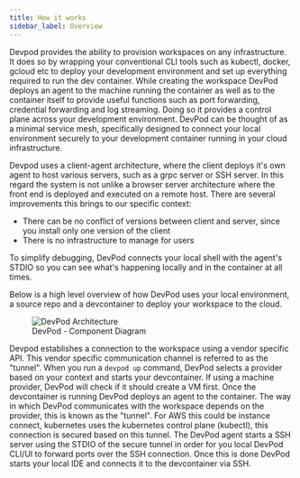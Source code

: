```yaml
---
title: How it works
sidebar_label: Overview
---
```


Devpod provides the ability to provision workspaces on any infrastructure. It does so by wrapping your conventional CLI tools such as kubectl, docker, gcloud etc to deploy your development environment 
and set up everything required to run the dev container. While creating the workspace DevPod deploys an agent to the machine running the container as well as to the container itself to provide useful 
functions such as port forwarding, credential forwarding and log streaming. Doing so it provides a control plane across your development environment. DevPod can be thought of as a minimal service mesh, specifically
designed to connect your local environment securely to your development container running in your cloud infrastructure.

Devpod uses a client-agent architecture, where the client deploys it's own agent to host various servers, such as a grpc server or SSH server. 
In this regard the system is not unlike a browser server architecture where the front end is deployed and executed on a remote host. There are several improvements this brings to our specific context:
 - There can be no conflict of versions between client and server, since you install only one version of the client
 - There is no infrastructure to manage for users
 
To simplify debugging, DevPod connects your local shell with the agent's STDIO so you can see what's happening locally and in the container at all times.

Below is a high level overview of how DevPod uses your local environment, a source repo and a devcontainer to deploy your workspace to the cloud.

<figure>
  <img src="/docs/media/c4_workspaces.png" alt="DevPod Architecture" />
  <figcaption>DevPod - Component Diagram</figcaption>
</figure>

Devpod establishes a connection to the workspace using a vendor specific API. This vendor specific communication channel is referred to as the "tunnel".  When you run a `devpod up` command, DevPod selects a 
provider based on your context and starts your devcontainer. If using a machine provider, DevPod will check if it should create a VM first. Once the devcontainer
is running DevPod deploys an agent to the container. The way in which DevPod communicates with the workspace depends on the provider, this is known as the "tunnel". For AWS this could be instance connect, kubernetes uses
the kubernetes control plane (kubectl), this connection is secured based on this tunnel. The DevPod agent starts a SSH server using the STDIO of the secure tunnel in order for you local DevPod CLI/UI to forward
ports over the SSH connection. Once this is done DevPod starts your local IDE and connects it to the devcontainer via SSH.
